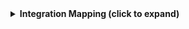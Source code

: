 <details>

<summary><b>Integration Mapping (click to expand)</b></summary>

```yaml showLineNumbers
createMissingRelatedEntities: true
deleteDependentEntities: true
resources:
  - kind: project
    selector:
      query: 'true'
    port:
      entity:
        mappings:
          blueprint: '"checkmarxProject"'
          identifier: .id
          title: .name
          properties:
            name: .name
            createdAt: .createdAt
            updatedAt: .updatedAt
            tags: (.tags // {})
            repoUrl: .repoUrl
            mainBranch: .mainBranch
            origin: .origin
            criticality: .criticality

  - kind: scan
    selector:
      query: 'true'
    port:
      entity:
        mappings:
          blueprint: '"checkmarxScan"'
          identifier: .id
          title: '(.projectId + "-" + .id)'
          properties:
            status: .status
            branch: .branch
            createdAt: .createdAt
            updatedAt: .updatedAt
            projectId: .projectId
            userAgent: .userAgent
            configs: (.configs // {})
            statusDetails: (.statusDetails // [])
          relations:
            project: .projectId

  - kind: kics
    selector:
      query: 'true'
    port:
      entity:
        mappings:
          identifier: .id
          title: .description
          blueprint: '"checkmarxKics"'
          properties:
            type: .type
            firstScanId: .firstScanId
            id: .id
            status: .status
            state: .state
            severity: (.severity // empty)
            confidenceLevel: .confidenceLevel
            created: .created
            description: .description
            fileName: (.data.fileName // empty)
            line: (.data.line // empty)
            platform: (.data.platform // empty)
            issueType: (.data.issueType // empty)
            expectedValue: (.data.expectedValue // empty)
            value: (.data.value // empty)
        relations:
          scan: .__scan_id
```

</details>
